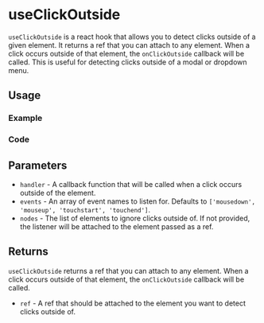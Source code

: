 

<Meta of={allStories} />

# useClickOutside

`useClickOutside` is a react hook that allows you to detect clicks outside of a given element.
It returns a ref that you can attach to any element.
When a click occurs outside of that element, the `onClickOutside` callback will be called.
This is useful for detecting clicks outside of a modal or dropdown menu.

## Usage

### Example

<Canvas of={allStories.Usage} />

### Code

<Source of={allStories.Usage} />

## Parameters

- `handler` - A callback function that will be called when a click occurs outside of the element.
- `events` - An array of event names to listen for. Defaults to `['mousedown', 'mouseup', 'touchstart', 'touchend']`.
- `nodes` - The list of elements to ignore clicks outside of. If not provided, the listener will be attached to the element passed as a ref.

## Returns

`useClickOutside` returns a ref that you can attach to any element.
When a click occurs outside of that element, the `onClickOutside` callback will be called.

- `ref` - A ref that should be attached to the element you want to detect clicks outside of.
